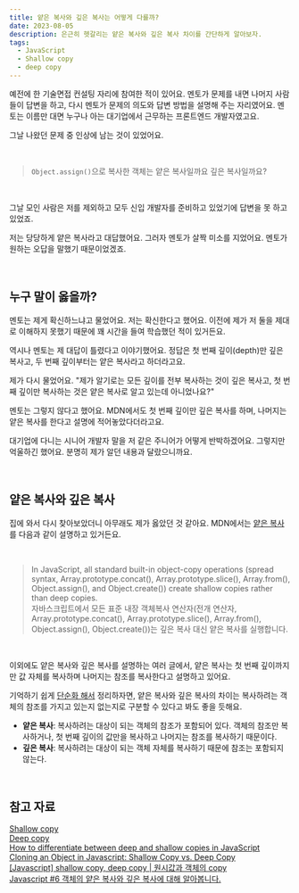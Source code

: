 ```yaml
---
title: 얕은 복사와 깊은 복사는 어떻게 다를까?
date: 2023-08-05
description: 은근히 헷갈리는 얕은 복사와 깊은 복사 차이를 간단하게 알아보자.
tags:
  - JavaScript
  - Shallow copy
  - deep copy
---
```


예전에 한 기술면접 컨설팅 자리에 참여한 적이 있어요. 멘토가 문제를 내면 나머지 사람들이 답변을 하고, 다시 멘토가 문제의 의도와 답변 방법을 설명해 주는 자리였어요. 멘토는 이름만 대면 누구나 아는 대기업에서 근무하는 프론트엔드 개발자였고요.

그날 나왔던 문제 중 인상에 남는 것이 있었어요.

<br />

> `Object.assign()`으로 복사한 객체는 얕은 복사일까요 깊은 복사일까요?

<br />

그날 모인 사람은 저를 제외하고 모두 신입 개발자를 준비하고 있었기에 답변을 못 하고 있었죠.

저는 당당하게 얕은 복사라고 대답했어요. 그러자 멘토가 살짝 미소를 지었어요. 멘토가 원하는 오답을 말했기 때문이었겠죠.

<br />

## 누구 말이 옳을까?

멘토는 제게 확신하느냐고 물었어요. 저는 확신한다고 했어요. 이전에 제가 저 둘을 제대로 이해하지 못했기 때문에 꽤 시간을 들여 학습했던 적이 있거든요.

역시나 멘토는 제 대답이 틀렸다고 이야기했어요. 정답은 첫 번째 깊이(depth)만 깊은 복사고, 두 번째 깊이부터는 얕은 복사라고 하더라고요.

제가 다시 물었어요. "제가 알기로는 모든 깊이를 전부 복사하는 것이 깊은 복사고, 첫 번째 깊이만 복사하는 것은 얕은 복사로 알고 있는데 아니었나요?"

멘토는 그렇지 않다고 했어요. MDN에서도 첫 번째 깊이만 깊은 복사를 하며, 나머지는 얕은 복사를 한다고 설명에 적어놓았다더라고요.

대기업에 다니는 시니어 개발자 말을 저 같은 주니어가 어떻게 반박하겠어요. 그렇지만 억울하긴 했어요. 분명히 제가 알던 내용과 달랐으니까요.

<br />

## 얕은 복사와 깊은 복사

집에 와서 다시 찾아보았더니 아무래도 제가 옳았던 것 같아요. MDN에서는 [얕은 복사](<https://developer.mozilla.org/en-US/docs/Glossary/Shallow_copy#:~:text=In%20JavaScript%2C%20all%20standard%20built%2Din%20object%2Dcopy%20operations%20(spread%20syntax%2C%20Array.prototype.concat()%2C%20Array.prototype.slice()%2C%20Array.from()%2C%20Object.assign()%2C%20and%20Object.create())%20create%20shallow%20copies%20rather%20than%20deep%20copies.>)를 다음과 같이 설명하고 있거든요.

<br />

> In JavaScript, all standard built-in object-copy operations (spread syntax, Array.prototype.concat(), Array.prototype.slice(), Array.from(), Object.assign(), and Object.create()) create shallow copies rather than deep copies.  
> 자바스크립트에서 모든 표준 내장 객체복사 연산자(전개 연산자, Array.prototype.concat(), Array.prototype.slice(), Array.from(), Object.assign(), Object.create())는 깊은 복사 대신 얕은 복사를 실행합니다.

<br />

이외에도 얕은 복사와 깊은 복사를 설명하는 여러 글에서, 얕은 복사는 첫 번째 깊이까지만 값 자체를 복사하며 나머지는 참조를 복사한다고 설명하고 있어요.

기억하기 쉽게 <u>단순화 해서</u> 정리하자면, 얕은 복사와 깊은 복사의 차이는 복사하려는 객체의 참조를 가지고 있는지 없는지로 구분할 수 있다고 봐도 좋을 듯해요.

- **얕은 복사**: 복사하려는 대상이 되는 객체의 참조가 포함되어 있다. 객체의 참조만 복사하거나, 첫 번째 깊이의 값만을 복사하고 나머지는 참조를 복사하기 때문이다.
- **깊은 복사**: 복사하려는 대상이 되는 객체 자체를 복사하기 때문에 참조는 포함되지 않는다.

<br />

## 참고 자료

[Shallow copy](https://developer.mozilla.org/en-US/docs/Glossary/Shallow_copy)  
[Deep copy](https://developer.mozilla.org/en-US/docs/Glossary/Deep_copy)  
[How to differentiate between deep and shallow copies in JavaScript](https://www.freecodecamp.org/news/copying-stuff-in-javascript-how-to-differentiate-between-deep-and-shallow-copies-b6d8c1ef09cd/)  
[Cloning an Object in Javascript: Shallow Copy vs. Deep Copy](https://medium.com/version-1/cloning-an-object-in-javascript-shallow-copy-vs-deep-copy-fa8acd6681e9)  
[[Javascript] shallow copy, deep copy | 원시값과 객체의 copy](https://roseline.oopy.io/dev/javascript-back-to-the-basic/shallow-copy-deep-copy)  
[Javascript #6 객체의 얕은 복사와 깊은 복사에 대해 알아봅니다.](https://falsy.me/javascript-6-객체의-얕은-복사와-깊은-복사에-대해-알아봅니다/)
